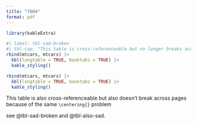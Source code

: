 ```yaml
---
title: "7604"
format: pdf
---
```


```r
library(kableExtra)
```

```r
#| label: tbl-sad-broken
#| tbl-cap: "This table is cross-referenceable but no longer breaks across pages because it's inside `\\centering{}`"
rbind(mtcars, mtcars) |>
  kbl(longtable = TRUE, booktabs = TRUE) |>
  kable_styling()
```

::: {#tbl-also-sad}
```r
rbind(mtcars, mtcars) |>
  kbl(longtable = TRUE, booktabs = TRUE) |>
  kable_styling()
```

This table is also cross-referenceable but also doesn't break across pages because of the same `\centering{}` problem
:::


see @tbl-sad-broken and @tbl-also-sad.
